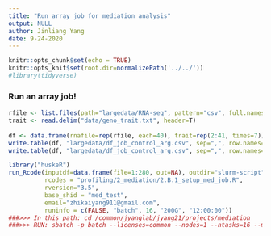 ```yaml
---
title: "Run array job for mediation analysis"
output: NULL
author: Jinliang Yang
date: 9-24-2020
---
```



```r
knitr::opts_chunk$set(echo = TRUE) 
knitr::opts_knit$set(root.dir=normalizePath('../../')) 
#library(tidyverse)
```


### Run an array job!

```r
rfile <- list.files(path="largedata/RNA-seq", pattern="csv", full.names=TRUE)
trait <- read.delim("data/geno_trait.txt", header=T)
  
df <- data.frame(rnafile=rep(rfile, each=40), trait=rep(2:41, times=7))
write.table(df, "largedata/df_job_control_arg.csv", sep=",", row.names=FALSE, quote=FALSE)
write.table(df, "largedata/df_job_control_arg.csv", sep=",", row.names=FALSE,quote=FALSE)
```

```r
library("huskeR")
run_Rcode(inputdf=data.frame(file=1:280, out=NA), outdir="slurm-script", cmdno = 4, 
          rcodes = "profiling/2_mediation/2.B.1_setup_med_job.R",
          rversion="3.5",
          base_shid = "med_test",
          email="zhikaiyang911@gmail.com", 
          runinfo = c(FALSE, "batch", 16, "200G", "12:00:00"))
###>>> In this path: cd /common/jyanglab/jyang21/projects/mediation
###>>> RUN: sbatch -p batch --licenses=common --nodes=1 --ntasks=16 --mem 200G --time=12:00:00 slurm-script/med_test_array.sh
```






